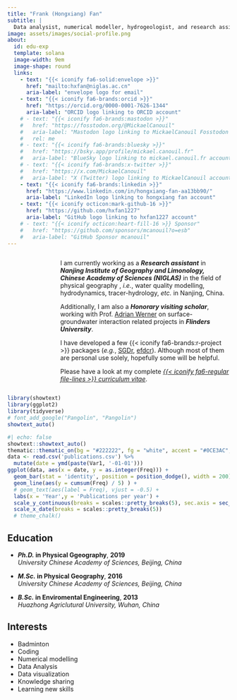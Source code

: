 ```yaml
---
title: "Frank (Hongxiang) Fan"
subtitle: |
  Data analysist, numerical modeller, hydrogeologist, and research assitant
image: assets/images/social-profile.png
about:
  id: edu-exp
  template: solana
  image-width: 9em
  image-shape: round
  links:
    - text: "{{< iconify fa6-solid:envelope >}}"
      href: "mailto:hxfan@niglas.ac.cn"
      aria-label: "envelope logo for email"
    - text: "{{< iconify fa6-brands:orcid >}}"
      href: "https://orcid.org/0000-0001-7626-1344"
      aria-label: "ORCID logo linking to ORCID account"
    # - text: "{{< iconify fa6-brands:mastodon >}}"
    #   href: "https://fosstodon.org/@MickaelCanouil"
    #   aria-label: "Mastodon logo linking to MickaelCanouil Fosstodon account"
    #   rel: me
    # - text: "{{< iconify fa6-brands:bluesky >}}"
    #   href: "https://bsky.app/profile/mickael.canouil.fr"
    #   aria-label: "BlueSky logo linking to mickael.canouil.fr account"
    # - text: "{{< iconify fa6-brands:x-twitter >}}"
    #   href: "https://x.com/MickaelCanouil"
    #   aria-label: "X (Twitter) logo linking to MickaelCanouil account"
    - text: "{{< iconify fa6-brands:linkedin >}}"
      href: "https://www.linkedin.com/in/hongxiang-fan-aa13bb90/"
      aria-label: "LinkedIn logo linking to hongxiang fan account"
    - text: "{{< iconify octicon:mark-github-16 >}}"
      href: "https://github.com/hxfan1227"
      aria-label: "GitHub logo linking to hxfan1227 account"
    # - text: "{{< iconify octicon:heart-fill-16 >}} Sponsor"
    #   href: "https://github.com/sponsors/mcanouil?o=esb"
    #   aria-label: "GitHub Sponsor mcanouil"
---
```


::: {#edu-exp style="display: flex; justify-content: space-between; align-items: flex-start; gap: 20px;"}
<div style="flex: 0 0 100px; text-align: center;">

<script type="text/javascript" id="clstr_globe" src="//clustrmaps.com/globe.js?d=dzSypRsW3GDXw5oj_5A1DO4C9hHGvQn0T4t3tN4BBZc"></script>

</div>

<div style="flex: 1;">

I am currently working as a __*Research assistant*__ in __*Nanjing Institute of Geography and Limonology, Chinese Academy of Sciences (NIGLAS)*__ in the field of physical geography , *i.e.*, water quality modelling, hydrodynamics, tracer-hydrology, *etc.* in Nanjing, China.  

Additionally, I am also a __*Honorary visiting scholar*__, working with Prof. [Adrian Werner](https://www.flinders.edu.au/people/adrian.werner) on surface-groundwater interaction related projects in __*Flinders University*__.  

I have developed a few {{< iconify fa6-brands:r-project >}}&nbsp;packages (_e.g._,&nbsp;[SGDr](https://hxfan1227.github.io/SGDr), [efdcr](https://hxfan1227.github.io/efdcr/)). Although most of them are personal use solely, hopefully some will be helpful.

Please have a look at my complete [_{{< iconify fa6-regular file-lines >}} curriculum vitae_](https://hxfan1227.github.io/curriculum-vitae/).

</div>
:::


```r
library(showtext)
library(ggplot2)
library(tidyverse)
# font_add_google("Pangolin", "Pangolin")
showtext_auto()
```


```r
#| echo: false
showtext::showtext_auto()
thematic::thematic_on(bg = "#222222", fg = "white", accent = "#0CE3AC", font = "Oxanium")
data <- read.csv('publications.csv') %>% 
  mutate(date = ymd(paste(Var1, '-01-01')))
ggplot(data, aes(x = date, y = as.integer(Freq))) +
  geom_bar(stat = 'identity', position = position_dodge(), width = 200) +
  geom_line(aes(y = cumsum(Freq) / 5) ) +
  # geom_text(aes(label = Freq), vjust = -0.5) +
  labs(x = 'Year',y = 'Publications per year') +
  scale_y_continuous(breaks = scales::pretty_breaks(5), sec.axis = sec_axis(name = 'Publications in total', ~.x * 5)) +
  scale_x_date(breaks = scales::pretty_breaks(5)) 
  # theme_chalk()
```

:::: {.grid}

::: {.g-col-12 .g-col-md-8 style="text-align: left;"}
## Education

- **_Ph.D._ in Physical Ggeography**, **2019**  
  *University Chinese Academy of Sciences, Beijing, China*

- **_M.Sc._ in Physical Geography**, **2016**  
  *University Chinese Academy of Sciences, Beijing, China*

- **_B.Sc._ in Enviromental Engineering**, **2013**  
  *Huazhong Agriclutural University, Wuhan, China*
:::

::: {.g-col-12 .g-col-md-4 style="text-align: left;"}
## Interests

- Badminton
- Coding
- Numerical modelling
- Data Analysis
- Data visualization
- Knowledge sharing
- Learning new skills
:::

::::

